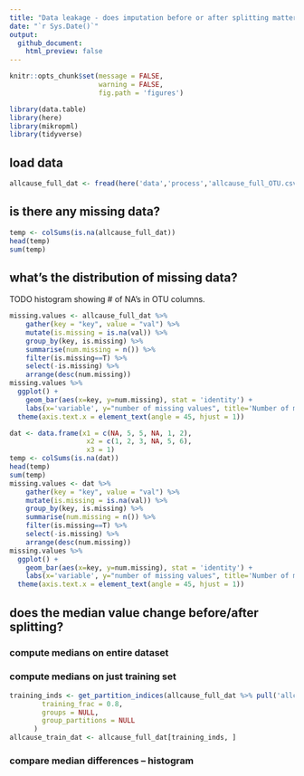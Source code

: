 ```yaml
---
title: "Data leakage - does imputation before or after splitting matter?"
date: "`r Sys.Date()`"
output: 
  github_document:
    html_preview: false
---
```


```r
knitr::opts_chunk$set(message = FALSE,
                      warning = FALSE,
                      fig.path = 'figures')
```
```r
library(data.table)
library(here)
library(mikropml)
library(tidyverse)
```

## load data

```r
allcause_full_dat <- fread(here('data','process','allcause_full_OTU.csv'))
```

## is there any missing data?
```r
temp <- colSums(is.na(allcause_full_dat)) 
head(temp)
sum(temp)
```

## what's the distribution of missing data?

TODO histogram showing # of NA's in OTU columns.
```r
missing.values <- allcause_full_dat %>%
    gather(key = "key", value = "val") %>%
    mutate(is.missing = is.na(val)) %>%
    group_by(key, is.missing) %>%
    summarise(num.missing = n()) %>%
    filter(is.missing==T) %>%
    select(-is.missing) %>%
    arrange(desc(num.missing)) 
missing.values %>%
  ggplot() +
    geom_bar(aes(x=key, y=num.missing), stat = 'identity') +
    labs(x='variable', y="number of missing values", title='Number of missing values') +
  theme(axis.text.x = element_text(angle = 45, hjust = 1))
```
```r
dat <- data.frame(x1 = c(NA, 5, 5, NA, 1, 2),
                   x2 = c(1, 2, 3, NA, 5, 6),
                   x3 = 1)
temp <- colSums(is.na(dat)) 
head(temp)
sum(temp)
missing.values <- dat %>%
    gather(key = "key", value = "val") %>%
    mutate(is.missing = is.na(val)) %>%
    group_by(key, is.missing) %>%
    summarise(num.missing = n()) %>%
    filter(is.missing==T) %>%
    select(-is.missing) %>%
    arrange(desc(num.missing)) 
missing.values %>%
  ggplot() +
    geom_bar(aes(x=key, y=num.missing), stat = 'identity') +
    labs(x='variable', y="number of missing values", title='Number of missing values') +
  theme(axis.text.x = element_text(angle = 45, hjust = 1))
```

## does the median value change before/after splitting?

### compute medians on entire dataset

### compute medians on just training set

```r
training_inds <- get_partition_indices(allcause_full_dat %>% pull('allcause'),
        training_frac = 0.8,
        groups = NULL,
        group_partitions = NULL
      )
allcause_train_dat <- allcause_full_dat[training_inds, ]
```


### compare median differences -- histogram
